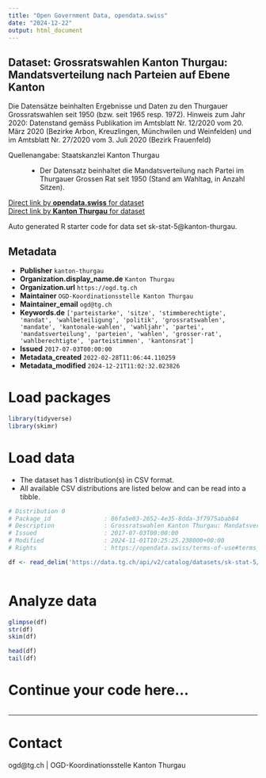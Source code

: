 ```yaml
---
title: "Open Government Data, opendata.swiss"
date: "2024-12-22"
output: html_document
---
```


## Dataset: Grossratswahlen Kanton Thurgau: Mandatsverteilung nach Parteien auf Ebene Kanton

Die Datensätze beinhalten Ergebnisse und Daten zu den Thurgauer Grossratswahlen seit 1950 (bzw. seit 1965 resp. 1972).
Hinweis zum Jahr 2020: Datenstand gemäss Publikation im Amtsblatt Nr. 12/2020 vom 20. März 2020 (Bezirke Arbon, Kreuzlingen, Münchwilen und Weinfelden) und im Amtsblatt Nr. 27/2020 vom 3. Juli 2020 (Bezirk Frauenfeld)

Quellenangabe: Staatskanzlei Kanton Thurgau
: -  Der Datensatz beinhaltet die Mandatsverteilung nach Partei im Thurgauer Grossen Rat seit 1950 (Stand am Wahltag, in Anzahl Sitzen).

[Direct link by **opendata.swiss** for dataset](https://opendata.swiss/de/dataset/grossratswahlen-kanton-thurgau-mandatsverteilung-nach-parteien-auf-ebene-kanton)<br>
[Direct link by **Kanton Thurgau** for dataset](https://data.tg.ch/explore/dataset/sk-stat-5/)

Auto generated R starter code for data set sk-stat-5@kanton-thurgau.

## Metadata

- **Publisher** `kanton-thurgau`
- **Organization.display_name.de** `Kanton Thurgau`
- **Organization.url** `https://ogd.tg.ch`
- **Maintainer** `OGD-Koordinationsstelle Kanton Thurgau`
- **Maintainer_email** `ogd@tg.ch`
- **Keywords.de** `['parteistarke', 'sitze', 'stimmberechtigte', 'mandat', 'wahlbeteiligung', 'politik', 'grossratswahlen', 'mandate', 'kantonale-wahlen', 'wahljahr', 'partei', 'mandatsverteilung', 'parteien', 'wahlen', 'grosser-rat', 'wahlberechtigte', 'parteistimmen', 'kantonsrat']`
- **Issued** `2017-07-03T00:00:00`
- **Metadata_created** `2022-02-28T11:06:44.110259`
- **Metadata_modified** `2024-12-21T11:02:32.023826`


# Load packages

```r

library(tidyverse)
library(skimr)

```

# Load data

-   The dataset has 1 distribution(s) in CSV format.
-   All available CSV distributions are listed below and can be read into a tibble.

```r

# Distribution 0
# Package_id               : 86fa5e03-2652-4e35-8dda-3f7975abab84
# Description              : Grossratswahlen Kanton Thurgau: Mandatsverteilung nach Parteien auf Ebene Kanton (csv)
# Issued                   : 2017-07-03T00:00:00
# Modified                 : 2024-11-01T10:25:25.238000+00:00
# Rights                   : https://opendata.swiss/terms-of-use#terms_by

df <- read_delim('https://data.tg.ch/api/v2/catalog/datasets/sk-stat-5/exports/csv?use_labels=true')



```

# Analyze data

```r

glimpse(df)
str(df)
skim(df)

head(df)
tail(df)

```

# Continue your code here...

```r

```

------------------------------------------------------------------------

# Contact

ogd@tg.ch | OGD-Koordinationsstelle Kanton Thurgau
